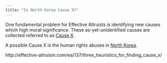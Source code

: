 ```yaml
---
title: "Is North Korea Cause X?"
---
```


One fundamental problem for Effective Altruists is identifying new causes which high moral significance. These as-yet-unidentified causes are collected referred to as [Cause X](https://www.effectivealtruism.org/moral-progress-and-cause-x/).

A possible Cause X is the human rights abuses in [North Korea](https://en.wikipedia.org/wiki/North_Korea).

http://effective-altruism.com/ea/137/three_heuristics_for_finding_cause_x/


